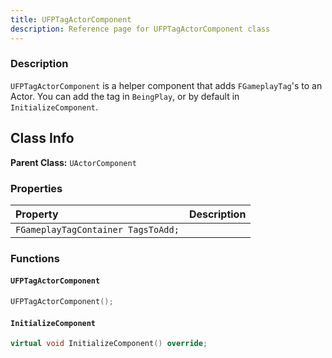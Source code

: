 ```yaml
---
title: UFPTagActorComponent
description: Reference page for UFPTagActorComponent class
---
```



<Ref c="UFPTagActorComponent" p="UDeveloperSettings" />

### Description

`UFPTagActorComponent` is a helper component that adds `FGameplayTag`'s to an Actor.
You can add the tag in `BeingPlay`, or by default in `InitializeComponent`.

## Class Info
__Parent Class:__ `UActorComponent`

### Properties

| Property | Description |
| :--- | :--- |
| `FGameplayTagContainer TagsToAdd;` |  |

### Functions

#### `UFPTagActorComponent` 

```cpp
UFPTagActorComponent();
```

#### `InitializeComponent` 

```cpp
virtual void InitializeComponent() override;
```


